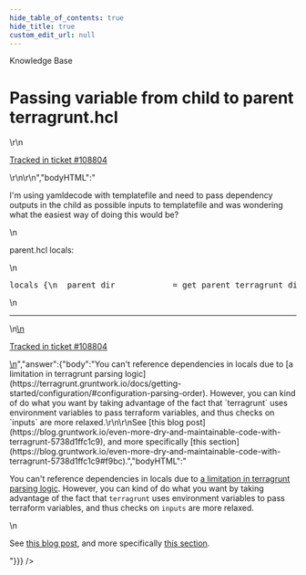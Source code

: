 ```yaml
---
hide_table_of_contents: true
hide_title: true
custom_edit_url: null
---
```



<CenterLayout>
<span className="title">Knowledge Base</span>
<h1>Passing variable from child to parent terragrunt.hcl</h1>
<GitHub discussion={{"id":"D_kwDOF8slf84AP2Kv","number":477,"author":{"login":"nwmcsween"},"title":"Passing variable from child to parent terragrunt.hcl","body":"\r\nI'm using yamldecode with templatefile and need to pass dependency outputs in the child as possible inputs to templatefile and was wondering what the easiest way of doing this would be?\r\n\r\nparent.hcl locals:\r\n```hcl\r\nlocals {\r\n  parent_dir            = get_parent_terragrunt_dir()\r\n  child_path            = path_relative_to_include()                                       # test/foo--mod or test/mod.\r\n  child_path_components = compact(split(\"/\", local.child_path))                            # test, foo--mod or test, mod.\r\n  child_module          = reverse(split(\"--\", reverse(local.child_path_components)[0]))[0] # mod\r\n  possible_value_paths = [\r\n    for i in range(0, length(local.child_path_components) + 1) :\r\n    join(\"/\", concat(\r\n      [local.parent_dir],\r\n      slice(local.child_path_components, 0, i),\r\n      [\"values.yaml\"]\r\n    ))\r\n  ]\r\n  raw_values = [\r\n    for path in local.possible_value_paths :\r\n    yamldecode(file(path)) if fileexists(path)\r\n  ]\r\n  values = [\r\n    for path in local.possible_value_paths :\r\n     # Terraform doesn't provide a templatestring function thus we need to yamldecode() twice.\r\n    yamldecode(templatefile(path, local.raw_values)) if fileexists(path) # Parent templates can't reference child templates as they won't be templated.\r\n  ]\r\n\r\n  # TODO: get child dependency outputs somehow so yaml files can reference them.\r\n}\r\n```\r\n\r\n---\r\n\r\n<ins datetime=\"2022-06-17T17:44:33Z\">\r\n  <p><a href=\"https://support.gruntwork.io/hc/requests/108804\">Tracked in ticket #108804</a></p>\r\n</ins>\r\n","bodyHTML":"<p dir=\"auto\">I'm using yamldecode with templatefile and need to pass dependency outputs in the child as possible inputs to templatefile and was wondering what the easiest way of doing this would be?</p>\n<p dir=\"auto\">parent.hcl locals:</p>\n<div class=\"highlight highlight-source-terraform notranslate position-relative overflow-auto\" dir=\"auto\" data-snippet-clipboard-copy-content=\"locals {\n  parent_dir            = get_parent_terragrunt_dir()\n  child_path            = path_relative_to_include()                                       # test/foo--mod or test/mod.\n  child_path_components = compact(split(&quot;/&quot;, local.child_path))                            # test, foo--mod or test, mod.\n  child_module          = reverse(split(&quot;--&quot;, reverse(local.child_path_components)[0]))[0] # mod\n  possible_value_paths = [\n    for i in range(0, length(local.child_path_components) + 1) :\n    join(&quot;/&quot;, concat(\n      [local.parent_dir],\n      slice(local.child_path_components, 0, i),\n      [&quot;values.yaml&quot;]\n    ))\n  ]\n  raw_values = [\n    for path in local.possible_value_paths :\n    yamldecode(file(path)) if fileexists(path)\n  ]\n  values = [\n    for path in local.possible_value_paths :\n     # Terraform doesn't provide a templatestring function thus we need to yamldecode() twice.\n    yamldecode(templatefile(path, local.raw_values)) if fileexists(path) # Parent templates can't reference child templates as they won't be templated.\n  ]\n\n  # TODO: get child dependency outputs somehow so yaml files can reference them.\n}\"><pre><span class=\"pl-k\">locals</span> {\n  parent_dir            <span class=\"pl-k\">=</span> <span class=\"pl-v\">get_parent_terragrunt_dir</span>()\n  child_path            <span class=\"pl-k\">=</span> <span class=\"pl-v\">path_relative_to_include</span>()                                       <span class=\"pl-c\"><span class=\"pl-c\">#</span> test/foo--mod or test/mod.</span>\n  child_path_components <span class=\"pl-k\">=</span> <span class=\"pl-c1\">compact</span>(<span class=\"pl-c1\">split</span>(<span class=\"pl-s\"><span class=\"pl-pds\">\"</span>/<span class=\"pl-pds\">\"</span></span>, <span class=\"pl-c1\">local</span><span class=\"pl-k\">.</span><span class=\"pl-smi\">child_path</span>))                            <span class=\"pl-c\"><span class=\"pl-c\">#</span> test, foo--mod or test, mod.</span>\n  child_module          <span class=\"pl-k\">=</span> <span class=\"pl-c1\">reverse</span>(<span class=\"pl-c1\">split</span>(<span class=\"pl-s\"><span class=\"pl-pds\">\"</span>--<span class=\"pl-pds\">\"</span></span>, <span class=\"pl-c1\">reverse</span>(<span class=\"pl-c1\">local</span><span class=\"pl-k\">.</span><span class=\"pl-smi\">child_path_components</span>)[<span class=\"pl-c1\">0</span>]))[<span class=\"pl-c1\">0</span>] <span class=\"pl-c\"><span class=\"pl-c\">#</span> mod</span>\n  possible_value_paths <span class=\"pl-k\">=</span> [\n    <span class=\"pl-k\">for</span> <span class=\"pl-smi\">i</span> <span class=\"pl-k\">in</span> <span class=\"pl-c1\">range</span>(<span class=\"pl-c1\">0</span>, <span class=\"pl-c1\">length</span>(<span class=\"pl-c1\">local</span><span class=\"pl-k\">.</span><span class=\"pl-smi\">child_path_components</span>) <span class=\"pl-k\">+</span> <span class=\"pl-c1\">1</span>) <span class=\"pl-k\">:</span>\n    <span class=\"pl-c1\">join</span>(<span class=\"pl-s\"><span class=\"pl-pds\">\"</span>/<span class=\"pl-pds\">\"</span></span>, <span class=\"pl-c1\">concat</span>(\n      [<span class=\"pl-c1\">local</span><span class=\"pl-k\">.</span><span class=\"pl-smi\">parent_dir</span>],\n      <span class=\"pl-c1\">slice</span>(<span class=\"pl-c1\">local</span><span class=\"pl-k\">.</span><span class=\"pl-smi\">child_path_components</span>, <span class=\"pl-c1\">0</span>, i),\n      [<span class=\"pl-s\"><span class=\"pl-pds\">\"</span>values.yaml<span class=\"pl-pds\">\"</span></span>]\n    ))\n  ]\n  raw_values <span class=\"pl-k\">=</span> [\n    <span class=\"pl-k\">for</span> <span class=\"pl-c1\">path</span> <span class=\"pl-k\">in</span> <span class=\"pl-c1\">local</span><span class=\"pl-k\">.</span><span class=\"pl-smi\">possible_value_paths</span> <span class=\"pl-k\">:</span>\n    <span class=\"pl-c1\">yamldecode</span>(<span class=\"pl-c1\">file</span>(<span class=\"pl-c1\">path</span>)) <span class=\"pl-k\">if</span> <span class=\"pl-c1\">fileexists</span>(<span class=\"pl-c1\">path</span>)\n  ]\n  values <span class=\"pl-k\">=</span> [\n    <span class=\"pl-k\">for</span> <span class=\"pl-c1\">path</span> <span class=\"pl-k\">in</span> <span class=\"pl-c1\">local</span><span class=\"pl-k\">.</span><span class=\"pl-smi\">possible_value_paths</span> <span class=\"pl-k\">:</span>\n     <span class=\"pl-c\"><span class=\"pl-c\">#</span> Terraform doesn't provide a templatestring function thus we need to yamldecode() twice.</span>\n    <span class=\"pl-c1\">yamldecode</span>(<span class=\"pl-c1\">templatefile</span>(<span class=\"pl-c1\">path</span>, <span class=\"pl-c1\">local</span><span class=\"pl-k\">.</span><span class=\"pl-smi\">raw_values</span>)) <span class=\"pl-k\">if</span> <span class=\"pl-c1\">fileexists</span>(<span class=\"pl-c1\">path</span>) <span class=\"pl-c\"><span class=\"pl-c\">#</span> Parent templates can't reference child templates as they won't be templated.</span>\n  ]\n\n  <span class=\"pl-c\"><span class=\"pl-c\">#</span> TODO: get child dependency outputs somehow so yaml files can reference them.</span>\n}</pre></div>\n<hr>\n<ins datetime=\"2022-06-17T17:44:33Z\">\n  <p dir=\"auto\"><a href=\"https://support.gruntwork.io/hc/requests/108804\" rel=\"nofollow\">Tracked in ticket #108804</a></p>\n</ins>","answer":{"body":"You can't reference dependencies in locals due to [a limitation in terragrunt parsing logic](https://terragrunt.gruntwork.io/docs/getting-started/configuration/#configuration-parsing-order). However, you can kind of do what you want by taking advantage of the fact that `terragrunt` uses environment variables to pass terraform variables, and thus checks on `inputs` are more relaxed.\r\n\r\nSee [this blog post](https://blog.gruntwork.io/even-more-dry-and-maintainable-code-with-terragrunt-5738d1ffc1c9), and more specifically [this section](https://blog.gruntwork.io/even-more-dry-and-maintainable-code-with-terragrunt-5738d1ffc1c9#f9bc).","bodyHTML":"<p dir=\"auto\">You can't reference dependencies in locals due to <a href=\"https://terragrunt.gruntwork.io/docs/getting-started/configuration/#configuration-parsing-order\" rel=\"nofollow\">a limitation in terragrunt parsing logic</a>. However, you can kind of do what you want by taking advantage of the fact that <code class=\"notranslate\">terragrunt</code> uses environment variables to pass terraform variables, and thus checks on <code class=\"notranslate\">inputs</code> are more relaxed.</p>\n<p dir=\"auto\">See <a href=\"https://blog.gruntwork.io/even-more-dry-and-maintainable-code-with-terragrunt-5738d1ffc1c9\" rel=\"nofollow\">this blog post</a>, and more specifically <a href=\"https://blog.gruntwork.io/even-more-dry-and-maintainable-code-with-terragrunt-5738d1ffc1c9#f9bc\" rel=\"nofollow\">this section</a>.</p>"}}} />

</CenterLayout>
  

<!-- ##DOCS-SOURCER-START
{
  "sourcePlugin": "github-discussions",
  "hash": "5294d4f8e650119f3ce70588cf343317"
}
##DOCS-SOURCER-END -->
